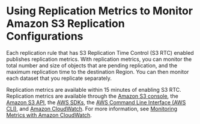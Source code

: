 # Using Replication Metrics to Monitor Amazon S3 Replication Configurations<a name="using-replication-metrics"></a>

Each replication rule that has S3 Replication Time Control \(S3 RTC\) enabled publishes replication metrics\. With replication metrics, you can monitor the total number and size of objects that are pending replication, and the maximum replication time to the destination Region\. You can then monitor each dataset that you replicate separately\. 

Replication metrics are available within 15 minutes of enabling S3 RTC\. Replication metrics are available through the [Amazon S3 console](https://console.aws.amazon.com/s3/), the [Amazon S3 API](https://docs.aws.amazon.com/AmazonS3/latest/API/), the [AWS SDKs](https://docs.aws.amazon.com/AmazonS3/latest/dev/UsingAWSSDK.html), the [AWS Command Line Interface \(AWS CLI\)](https://docs.aws.amazon.com/cli/latest/reference/), and [Amazon CloudWatch](https://docs.aws.amazon.com/AmazonCloudWatch/latest/DeveloperGuide/)\. For more information, see [Monitoring Metrics with Amazon CloudWatch](cloudwatch-monitoring.md)\. 